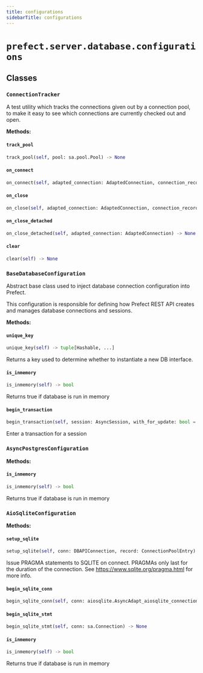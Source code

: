 ```yaml
---
title: configurations
sidebarTitle: configurations
---
```


# `prefect.server.database.configurations`

## Classes

### `ConnectionTracker` <sup><a href="https://github.com/PrefectHQ/prefect/blob/main/src/prefect/server/database/configurations.py#L59" target="_blank"><Icon icon="github" size="14" /></a></sup>


A test utility which tracks the connections given out by a connection pool, to
make it easy to see which connections are currently checked out and open.


**Methods:**

#### `track_pool` <sup><a href="https://github.com/PrefectHQ/prefect/blob/main/src/prefect/server/database/configurations.py#L78" target="_blank"><Icon icon="github" size="14" /></a></sup>

```python
track_pool(self, pool: sa.pool.Pool) -> None
```

#### `on_connect` <sup><a href="https://github.com/PrefectHQ/prefect/blob/main/src/prefect/server/database/configurations.py#L83" target="_blank"><Icon icon="github" size="14" /></a></sup>

```python
on_connect(self, adapted_connection: AdaptedConnection, connection_record: ConnectionPoolEntry) -> None
```

#### `on_close` <sup><a href="https://github.com/PrefectHQ/prefect/blob/main/src/prefect/server/database/configurations.py#L92" target="_blank"><Icon icon="github" size="14" /></a></sup>

```python
on_close(self, adapted_connection: AdaptedConnection, connection_record: ConnectionPoolEntry) -> None
```

#### `on_close_detached` <sup><a href="https://github.com/PrefectHQ/prefect/blob/main/src/prefect/server/database/configurations.py#L103" target="_blank"><Icon icon="github" size="14" /></a></sup>

```python
on_close_detached(self, adapted_connection: AdaptedConnection) -> None
```

#### `clear` <sup><a href="https://github.com/PrefectHQ/prefect/blob/main/src/prefect/server/database/configurations.py#L113" target="_blank"><Icon icon="github" size="14" /></a></sup>

```python
clear(self) -> None
```

### `BaseDatabaseConfiguration` <sup><a href="https://github.com/PrefectHQ/prefect/blob/main/src/prefect/server/database/configurations.py#L124" target="_blank"><Icon icon="github" size="14" /></a></sup>


Abstract base class used to inject database connection configuration into Prefect.

This configuration is responsible for defining how Prefect REST API creates and manages
database connections and sessions.


**Methods:**

#### `unique_key` <sup><a href="https://github.com/PrefectHQ/prefect/blob/main/src/prefect/server/database/configurations.py#L171" target="_blank"><Icon icon="github" size="14" /></a></sup>

```python
unique_key(self) -> tuple[Hashable, ...]
```

Returns a key used to determine whether to instantiate a new DB interface.


#### `is_inmemory` <sup><a href="https://github.com/PrefectHQ/prefect/blob/main/src/prefect/server/database/configurations.py#L200" target="_blank"><Icon icon="github" size="14" /></a></sup>

```python
is_inmemory(self) -> bool
```

Returns true if database is run in memory


#### `begin_transaction` <sup><a href="https://github.com/PrefectHQ/prefect/blob/main/src/prefect/server/database/configurations.py#L204" target="_blank"><Icon icon="github" size="14" /></a></sup>

```python
begin_transaction(self, session: AsyncSession, with_for_update: bool = False) -> AbstractAsyncContextManager[AsyncSessionTransaction]
```

Enter a transaction for a session


### `AsyncPostgresConfiguration` <sup><a href="https://github.com/PrefectHQ/prefect/blob/main/src/prefect/server/database/configurations.py#L211" target="_blank"><Icon icon="github" size="14" /></a></sup>

**Methods:**

#### `is_inmemory` <sup><a href="https://github.com/PrefectHQ/prefect/blob/main/src/prefect/server/database/configurations.py#L374" target="_blank"><Icon icon="github" size="14" /></a></sup>

```python
is_inmemory(self) -> bool
```

Returns true if database is run in memory


### `AioSqliteConfiguration` <sup><a href="https://github.com/PrefectHQ/prefect/blob/main/src/prefect/server/database/configurations.py#L380" target="_blank"><Icon icon="github" size="14" /></a></sup>

**Methods:**

#### `setup_sqlite` <sup><a href="https://github.com/PrefectHQ/prefect/blob/main/src/prefect/server/database/configurations.py#L469" target="_blank"><Icon icon="github" size="14" /></a></sup>

```python
setup_sqlite(self, conn: DBAPIConnection, record: ConnectionPoolEntry) -> None
```

Issue PRAGMA statements to SQLITE on connect. PRAGMAs only last for the
duration of the connection. See https://www.sqlite.org/pragma.html for more info.


#### `begin_sqlite_conn` <sup><a href="https://github.com/PrefectHQ/prefect/blob/main/src/prefect/server/database/configurations.py#L520" target="_blank"><Icon icon="github" size="14" /></a></sup>

```python
begin_sqlite_conn(self, conn: aiosqlite.AsyncAdapt_aiosqlite_connection) -> None
```

#### `begin_sqlite_stmt` <sup><a href="https://github.com/PrefectHQ/prefect/blob/main/src/prefect/server/database/configurations.py#L529" target="_blank"><Icon icon="github" size="14" /></a></sup>

```python
begin_sqlite_stmt(self, conn: sa.Connection) -> None
```

#### `is_inmemory` <sup><a href="https://github.com/PrefectHQ/prefect/blob/main/src/prefect/server/database/configurations.py#L576" target="_blank"><Icon icon="github" size="14" /></a></sup>

```python
is_inmemory(self) -> bool
```

Returns true if database is run in memory

